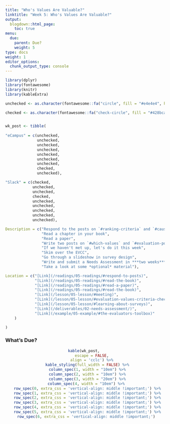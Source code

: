 ```yaml
---
title: "Who's Values Are Valuable?"
linktitle: "Week 5: Who's Values Are Valuable?"
output:
  blogdown::html_page:
    toc: true
menu:
  due:
    parent: Due?
    weight: 5
type: docs
weight: 1
editor_options: 
  chunk_output_type: console
---
```


```r
library(dplyr)
library(fontawesome)
library(knitr)
library(kableExtra)
```

```r
unchecked <- as.character(fontawesome::fa("circle", fill = "#e4e4e4", height = "15px"))

checked <- as.character(fontawesome::fa("check-circle", fill = "#428bca", height = "15px"))


wk_post <- tibble(
  
"eCampus" = c(unchecked, 
              unchecked,
              unchecked,
              unchecked,
              unchecked,
              unchecked,
              unchecked,
              checked,
              unchecked),

"Slack" = c(checked,
            unchecked,
            unchecked,
            checked,
            unchecked,
            unchecked,
            unchecked,
            unchecked,
            unchecked),

Description = c("Respond to the posts on `#ranking-criteria` and `#causality-conundrum`",
                "Read a chapter in your book",
                "Read a paper",
                "Write two posts on `#which-values` and `#evaluation-politicization`",
                "If we haven't met up, let's do it this week",
                "Skim over the EVCC",
                "Go through a slideshow in survey design",
                "Write and submit a Needs Assessment in ***two weeks***",
                "Take a look at some *optional* material"),

Location = c("[Link](/readings/05-readings/#respond-to-posts)",
             "[Link](/readings/05-readings/#read-the-book)",
             "[Link](/readings/05-readings/#read-a-paper)",
             "[Link](/readings/05-readings/#read-the-book)",
             "[Link](/lesson/05-lesson/#meeting)",
             "[Link](/lesson/05-lesson/#evaluation-values-criteria-checklist-evcc)",
             "[Link](/lesson/05-lesson/#learning-about-surveys)",
             "[Link](/deliverables/02-needs-assessment/)",
             "[Link](/example/05-example/#the-evaluators-toolbox)"
    )

)
```


### What's Due?
<center>
```r
kable(wk_post, 
      escape = FALSE,
      align = 'cclc') %>%
  kable_styling(full_width = FALSE) %>%
  column_spec(1, width = "10em") %>%
  column_spec(2, width = "10em") %>%
  column_spec(3, width = "20em") %>%
  column_spec(4, width = "10em") %>% 
  row_spec(0, extra_css = 'vertical-align: middle !important;') %>%
  row_spec(1, extra_css = 'vertical-align: middle !important;') %>%
  row_spec(2, extra_css = 'vertical-align: middle !important;') %>%
  row_spec(3, extra_css = 'vertical-align: middle !important;') %>%
  row_spec(4, extra_css = 'vertical-align: middle !important;') %>%
  row_spec(5, extra_css = 'vertical-align: middle !important;') %>%
  row_spec(6, extra_css = 'vertical-align: middle !important;') 
```
</center>
